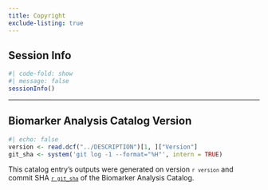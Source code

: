 ```yaml
---
title: Copyright
exclude-listing: true
---
```


## Session Info

```r
#| code-fold: show
#| message: false
sessionInfo()
```

---

## Biomarker Analysis Catalog Version

```r
#| echo: false
version <- read.dcf("../DESCRIPTION")[1, ]["Version"]
git_sha <- system('git log -1 --format="%H"', intern = TRUE)
```

This catalog entry's outputs were generated on version <code>`r version`</code> and commit SHA [<code>`r git_sha`</code>](https://github.com/insightsengineering/biomarker-catalog/tree/`r git_sha`) of the Biomarker Analysis Catalog.
